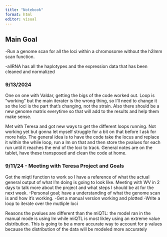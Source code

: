 ```yaml
---
title: "Notebook"
format: html
editor: visual
---
```


## Main Goal

-Run a genome scan for all the loci within a chromosome without the h2lmm scan function.

-allRNA has all the haplotypes and the expression data that has been cleaned and normalized

### 9/13/2024

One on one with Valdar, getting the bigs of the code worked out. Loop is "working" but the main iterater is the wrong thing, so I'll need to change it so the loci is the part that's changing, not the strain. Also there should be a new genome matrix everytime so that will add to the results and help them make sense. 

Met with Teresa and got new ways to get the different loops running. Not working yet but gonna let myself struggle for a bit on that before I ask for more help. The general idea is to have the code take the locus and replace it within the while loop, run a lm on that and then store the pvalues for each run until it reaches the end of the loci to track. General notes are on the tablet, have these transposed and clean the code at home. 


### 9/11/24 - Meeting with Teresa Project and Goals

Got the miqtl function to work so I have a reference of what the actual general output of what I'm doing is going to look like. Meeting with WV in 2 days to talk more about the project and what steps I should be at for the next week. -Personal goal; have a understanding of what the genome scan is and how it's working. -Get a manual version working and plotted -Write a loop to iterate over the mutliple loci

Reasons the pvalues are different than the miQTL: the model ran in the manual mode is using lm while miQTL is most likley using an extreme value distribution. This is going to be a more accurate way to account for p values because the distribution of the data will be modeled more accurately
